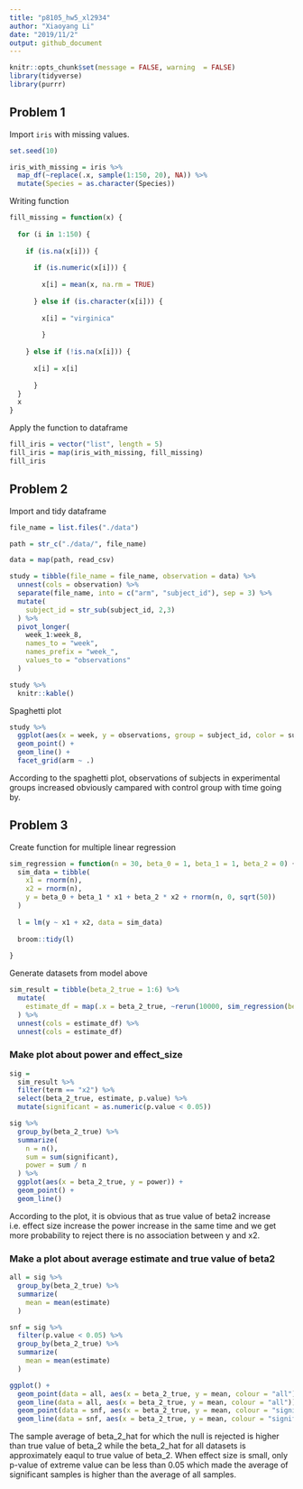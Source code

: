 ```yaml
---
title: "p8105_hw5_xl2934"
author: "Xiaoyang Li"
date: "2019/11/2"
output: github_document
---
```

```r
knitr::opts_chunk$set(message = FALSE, warning  = FALSE)
library(tidyverse)
library(purrr)

```

## Problem 1

Import `iris` with missing values.
```r
set.seed(10)

iris_with_missing = iris %>% 
  map_df(~replace(.x, sample(1:150, 20), NA)) %>%
  mutate(Species = as.character(Species))

```

Writing function
```r
fill_missing = function(x) {
 
  for (i in 1:150) {
    
    if (is.na(x[i])) {
      
      if (is.numeric(x[i])) {
        
        x[i] = mean(x, na.rm = TRUE)
      
      } else if (is.character(x[i])) {
        
        x[i] = "virginica"
        
        }
      
    } else if (!is.na(x[i])) {
      
      x[i] = x[i]
      
      }
  }
  x
}
```

Apply the function to dataframe
```r
fill_iris = vector("list", length = 5)
fill_iris = map(iris_with_missing, fill_missing)
fill_iris
```

## Problem 2

Import and tidy dataframe
```r
file_name = list.files("./data") 

path = str_c("./data/", file_name)

data = map(path, read_csv)

study = tibble(file_name = file_name, observation = data) %>% 
  unnest(cols = observation) %>% 
  separate(file_name, into = c("arm", "subject_id"), sep = 3) %>% 
  mutate(
    subject_id = str_sub(subject_id, 2,3)
  ) %>% 
  pivot_longer(
    week_1:week_8,
    names_to = "week",
    names_prefix = "week_",
    values_to = "observations"
  )

study %>% 
  knitr::kable()
```

Spaghetti plot
```r
study %>% 
  ggplot(aes(x = week, y = observations, group = subject_id, color = subject_id) ) +
  geom_point() +
  geom_line() +
  facet_grid(arm ~ .)
```
According to the spaghetti plot, observations of subjects in experimental groups increased obviously campared with control group with time going by.

## Problem 3

Create function for multiple linear regression
```r
sim_regression = function(n = 30, beta_0 = 1, beta_1 = 1, beta_2 = 0) {
  sim_data = tibble(
    x1 = rnorm(n),
    x2 = rnorm(n),
    y = beta_0 + beta_1 * x1 + beta_2 * x2 + rnorm(n, 0, sqrt(50))
  )
  
  l = lm(y ~ x1 + x2, data = sim_data)
  
  broom::tidy(l)
  
}

```

Generate datasets from model above
```r

sim_result = tibble(beta_2_true = 1:6) %>% 
  mutate(
    estimate_df = map(.x = beta_2_true, ~rerun(10000, sim_regression(beta_2 = .x)))
  ) %>% 
  unnest(cols = estimate_df) %>% 
  unnest(cols = estimate_df)


```

### Make plot about power and effect_size
```r
sig = 
  sim_result %>% 
  filter(term == "x2") %>% 
  select(beta_2_true, estimate, p.value) %>% 
  mutate(significant = as.numeric(p.value < 0.05))

sig %>% 
  group_by(beta_2_true) %>% 
  summarize(
    n = n(),
    sum = sum(significant),
    power = sum / n
  ) %>% 
  ggplot(aes(x = beta_2_true, y = power)) +
  geom_point() +
  geom_line()
```

According to the plot, it is obvious that as true value of beta2 increase i.e. effect size increase the power increase in the same time and we get more probability to reject there is no association between y and x2. 

### Make a plot about average estimate and true value of beta2
```r
all = sig %>% 
  group_by(beta_2_true) %>% 
  summarize(
    mean = mean(estimate)
  ) 

snf = sig %>% 
  filter(p.value < 0.05) %>% 
  group_by(beta_2_true) %>% 
  summarize(
    mean = mean(estimate)
  ) 

ggplot() +
  geom_point(data = all, aes(x = beta_2_true, y = mean, colour = "all")) + 
  geom_line(data = all, aes(x = beta_2_true, y = mean, colour = "all")) +
  geom_point(data = snf, aes(x = beta_2_true, y = mean, colour = "significant")) + 
  geom_line(data = snf, aes(x = beta_2_true, y = mean, colour = "significant"))

```

The sample average of beta_2_hat for which the null is rejected is higher than true value of beta_2 while the beta_2_hat for all datasets is approximately eaqul to true value of beta_2. When effect size is small, only p-value of extreme value can be less than 0.05 which made the average of significant samples is higher than the average of all samples.